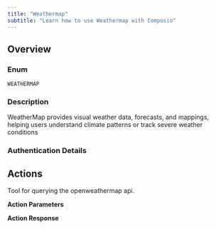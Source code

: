 ```yaml
---
title: "Weathermap"
subtitle: "Learn how to use Weathermap with Composio"
---
```



## Overview

### Enum
`WEATHERMAP`

### Description
WeatherMap provides visual weather data, forecasts, and mappings, helping users understand climate patterns or track severe weather conditions

### Authentication Details

<Accordion title="API_KEY">

</Accordion>


## Actions

<AccordionGroup>
<Accordion title="WEATHERMAP_WEATHER">
Tool for querying the openweathermap api.

**Action Parameters**

<ParamField path="location" type="string" required={true}>
</ParamField>


**Action Response**

<ParamField path="data" type="object">
</ParamField>

<ParamField path="successful" type="boolean">
</ParamField>

<ParamField path="error" type="">
</ParamField>

</Accordion>

</AccordionGroup>
